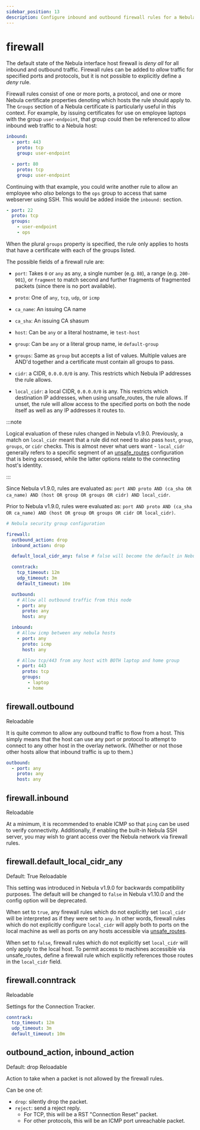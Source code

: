 ```yaml
---
sidebar_position: 13
description: Configure inbound and outbound firewall rules for a Nebula host
---
```



# firewall

The default state of the Nebula interface host firewall is _deny all_ for all inbound and outbound traffic. Firewall
rules can be added to _allow_ traffic for specified ports and protocols, but it is not possible to explicitly define a
_deny_ rule.

Firewall rules consist of one or more ports, a protocol, and one or more Nebula certificate properties denoting which
hosts the rule should apply to. The `Groups` section of a Nebula certificate is particularly useful in this context. For
example, by issuing certificates for use on employee laptops with the group `user-endpoint`, that group could then be
referenced to allow inbound web traffic to a Nebula host:

```yaml
inbound:
  - port: 443
    proto: tcp
    group: user-endpoint

  - port: 80
    proto: tcp
    group: user-endpoint
```

Continuing with that example, you could write another rule to allow an employee who _also_ belongs to the `ops` group to
access that same webserver using SSH. This would be added inside the `inbound:` section.

```yaml
- port: 22
  proto: tcp
  groups:
    - user-endpoint
    - ops
```

When the plural `groups` property is specified, the rule only applies to hosts that have a certificate with each of the
groups listed.

The possible fields of a firewall rule are:

- `port`: Takes `0` or `any` as any, a single number (e.g. `80`), a range (e.g. `200-901`), or `fragment` to match
  second and further fragments of fragmented packets (since there is no port available).

- `proto`: One of `any`, `tcp`, `udp`, or `icmp`

- `ca_name`: An issuing CA name

- `ca_sha`: An issuing CA shasum

- `host`: Can be `any` or a literal hostname, ie `test-host`

- `group`: Can be `any` or a literal group name, ie `default-group`

- `groups`: Same as `group` but accepts a list of values. Multiple values are AND'd together and a certificate must
  contain all groups to pass.

- `cidr`: a CIDR, `0.0.0.0/0` is any. This restricts which Nebula IP addresses the rule allows.

- `local_cidr`: a local CIDR, `0.0.0.0/0` is any. This restricts which destination IP addresses, when using
  unsafe_routes, the rule allows. If unset, the rule will allow access to the specified ports on both the node itself as
  well as any IP addresses it routes to.

:::note

Logical evaluation of these rules changed in Nebula v1.9.0. Previously, a match on `local_cidr` meant that a rule did
not need to also pass `host`, `group`, `groups`, or `cidr` checks. This is almost never what uers want - `local_cidr`
generally refers to a specific segment of an [unsafe_routes](/docs/config/tun/#tununsafe_routes) configuration that is
being accessed, while the latter options relate to the connecting host's identity.

:::

Since Nebula v1.9.0, rules are evaluated as:
`port AND proto AND (ca_sha OR ca_name) AND (host OR group OR groups OR cidr) AND local_cidr`.

Prior to Nebula v1.9.0, rules were evaluated as:
`port AND proto AND (ca_sha OR ca_name) AND (host OR group OR groups OR cidr OR local_cidr)`.

```yml
# Nebula security group configuration

firewall:
  outbound_action: drop
  inbound_action: drop

  default_local_cidr_any: false # false will become the default in Nebula v1.10.0+

  conntrack:
    tcp_timeout: 12m
    udp_timeout: 3m
    default_timeout: 10m

  outbound:
    # Allow all outbound traffic from this node
    - port: any
      proto: any
      host: any

  inbound:
    # Allow icmp between any nebula hosts
    - port: any
      proto: icmp
      host: any

    # Allow tcp/443 from any host with BOTH laptop and home group
    - port: 443
      proto: tcp
      groups:
        - laptop
        - home
```

## firewall.outbound

<Pill className="mb-24">Reloadable</Pill>

It is quite common to allow any outbound traffic to flow from a host. This simply means that the host can use any port
or protocol to attempt to connect to any other host in the overlay network. (Whether or not those other hosts allow that
inbound traffic is up to them.)

```yml
outbound:
  - port: any
    proto: any
    host: any
```

## firewall.inbound

<Pill className="mb-24">Reloadable</Pill>

At a minimum, it is recommended to enable ICMP so that `ping` can be used to verify connectivity. Additionally, if
enabling the built-in Nebula SSH server, you may wish to grant access over the Nebula network via firewall rules.

## firewall.default_local_cidr_any

<Pill className="mb-24">Default: True</Pill> <Pill className="mb-24">Reloadable</Pill>

This setting was introduced in Nebula v1.9.0 for backwards compatibility purposes. The default will be changed to
`false` in Nebula v1.10.0 and the config option will be deprecated.

When set to `true`, any firewall rules which do not explicitly set `local_cidr` will be interpreted as if they were set
to `any`. In other words, firewall rules which do not explicitly configure `local_cidr` will apply both to ports on the
local machine as well as ports on any hosts accessible via [unsafe_routes](/docs/config/tun/#tununsafe_routes).

When set to `false`, firewall rules which do not explicitly set `local_cidr` will only apply to the local host. To
permit access to machines accessible via unsafe_routes, define a firewall rule which explicitly references those routes
in the `local_cidr` field.

## firewall.conntrack

<Pill className="mb-24">Reloadable</Pill>

Settings for the Connection Tracker.

```yml
conntrack:
  tcp_timeout: 12m
  udp_timeout: 3m
  default_timeout: 10m
```

## outbound_action, inbound_action

<Pill className="mb-24">Default: drop</Pill> <Pill className="mb-24">Reloadable</Pill>

Action to take when a packet is not allowed by the firewall rules.

Can be one of:

- `drop`: silently drop the packet.
- `reject`: send a reject reply.
  - For TCP, this will be a RST "Connection Reset" packet.
  - For other protocols, this will be an ICMP port unreachable packet.
